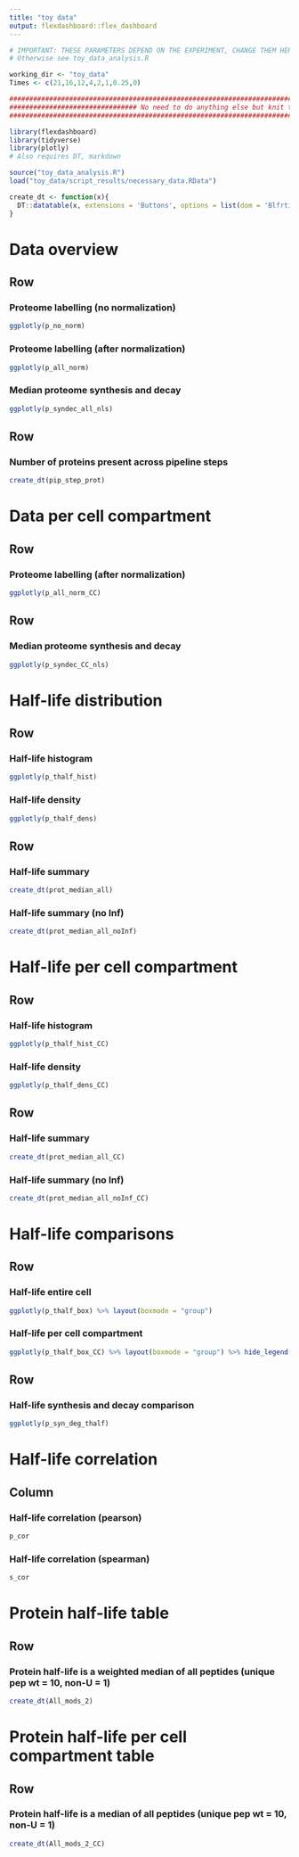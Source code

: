```yaml
---
title: "toy data"
output: flexdashboard::flex_dashboard
---
```


```r
# IMPORTANT: THESE PARAMETERS DEPEND ON THE EXPERIMENT, CHANGE THEM HERE IF CREATING A DASHBOARD.
# Otherwise see toy_data_analysis.R

working_dir <- "toy_data"
Times <- c(21,16,12,4,2,1,0.25,0)

##########################################################################################################
################################ No need to do anything else but knit this Rmd file ######################
##########################################################################################################
```

```r
library(flexdashboard)
library(tidyverse)
library(plotly)
# Also requires DT, markdown
```

```r
source("toy_data_analysis.R")
load("toy_data/script_results/necessary_data.RData")

create_dt <- function(x){
  DT::datatable(x, extensions = 'Buttons', options = list(dom = 'Blfrtip', buttons = c('copy', 'csv'), bPaginate = FALSE), rownames = FALSE, class = 'cell-border stripe', filter = 'top')
}
```

Data overview {data-orientation=rows}
=====================================     

Row
-----------------------------------------

### Proteome labelling (no normalization)
    
```r
ggplotly(p_no_norm)
```

### Proteome labelling (after normalization)

```r
ggplotly(p_all_norm)
``` 


### Median proteome synthesis and decay
```r
ggplotly(p_syndec_all_nls)
```

Row
-----------------------------------------

### Number of proteins present across pipeline steps

```r
create_dt(pip_step_prot)
```   

Data per cell compartment {data-orientation=rows}
=====================================     

Row
-----------------------------------------

### Proteome labelling (after normalization)
```r
ggplotly(p_all_norm_CC)
```

Row
-----------------------------------------

### Median proteome synthesis and decay

```r
ggplotly(p_syndec_CC_nls)
```   

Half-life distribution {data-orientation=rows}
===================================== 

Row{.tabset .tabset-fade}
-----------------------------------------

### Half-life histogram
    
```r
ggplotly(p_thalf_hist)
```

### Half-life density

```r
ggplotly(p_thalf_dens)
```

Row{.tabset .tabset-fade}
-----------------------------------------

### Half-life summary
```r
create_dt(prot_median_all)
```

### Half-life summary (no Inf)
```r
create_dt(prot_median_all_noInf)
```

Half-life per cell compartment {data-orientation=rows}
===================================== 

Row{.tabset .tabset-fade}
-----------------------------------------

### Half-life histogram
    
```r
ggplotly(p_thalf_hist_CC)
```

### Half-life density

```r
ggplotly(p_thalf_dens_CC)
```

Row{.tabset .tabset-fade}
-----------------------------------------

### Half-life summary
```r
create_dt(prot_median_all_CC)
```

### Half-life summary (no Inf)
```r
create_dt(prot_median_all_noInf_CC)
```

Half-life comparisons {data-orientation=rows}
===================================== 

Row
-----------------------------------------

### Half-life entire cell {data-width=250}
    
```r
ggplotly(p_thalf_box) %>% layout(boxmode = "group")
```

### Half-life per cell compartment {data-width=750}

```r
ggplotly(p_thalf_box_CC) %>% layout(boxmode = "group") %>% hide_legend()
```

Row
-----------------------------------------

### Half-life synthesis and decay comparison
```r
ggplotly(p_syn_deg_thalf)
```

Half-life correlation {data-orientation=rows}
===================================== 

Column 
----------------------------------------
### Half-life correlation (pearson)
```r
p_cor
```

### Half-life correlation (spearman)
```r
s_cor
```


Protein half-life table {data-orientation=rows}
=====================================     

Row 
-----------------------------------------

### Protein half-life is a weighted median of all peptides (unique pep wt = 10, non-U = 1)

```r
create_dt(All_mods_2)
```
    
Protein half-life per cell compartment table {data-orientation=rows}
=====================================     

Row 
-----------------------------------------

### Protein half-life is a median of all peptides (unique pep wt = 10, non-U = 1)

```r
create_dt(All_mods_2_CC)
```